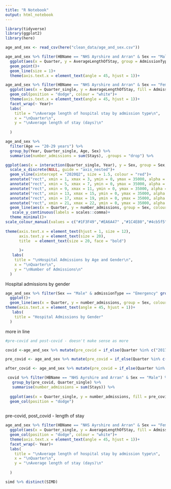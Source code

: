 ```yaml
---
title: "R Notebook"
output: html_notebook
---
```




```r
library(tidyverse)
library(ggplot2)
library(here)
```

```r

age_and_sex <- read_csv(here("clean_data/age_and_sex.csv"))

```

```r
age_and_sex %>% filter(HBName == "NHS Ayrshire and Arran" & Sex == "Male" & Age == "50-59 years") %>% 
  ggplot(aes(x = Quarter, y = AverageLengthOfStay, group = AdmissionType, colour = AdmissionType)) +
  geom_point()+
  geom_line(size = 1)+
  theme(axis.text.x = element_text(angle = 45, hjust = 1))+


```



```r
age_and_sex %>% filter(HBName == "NHS Ayrshire and Arran" & Sex == "Female" & Age == "40-49 years") %>% 
  ggplot(aes(x = Quarter_single, y = AverageLengthOfStay, fill = AdmissionType, colour = AdmissionType)) +
  geom_col(position = "dodge", colour = "white")+
  theme(axis.text.x = element_text(angle = 45, hjust = 1))+
  facet_wrap(~ Year)+
  labs(
    title = "\nAverage length of hospital stay by admission type\n",
    x = "\nQuarter\n",
    y = "\nAverage length of stay (days)\n"
    
  )

```



```r
age_and_sex %>%
  filter(Age == "20-29 years") %>%
  group_by(Year, Quarter_single, Age, Sex) %>%
  summarise(number_admissions = sum(Stays), .groups = "drop") %>% 

ggplot(aes(x = interaction(Quarter_single, Year), y = Sex, group = Sex, colour = Sex)) +
  scale_x_discrete(NULL, guide = "axis_nested")+
  geom_vline(xintercept = "2020Q2", size = 1.5, colour = "red")+
  annotate("rect", xmin = 1, xmax = 3, ymin = 0, ymax = 35000, alpha = 0.3, fill = "lightblue" ) +
  annotate("rect", xmin = 5, xmax = 7, ymin = 0, ymax = 35000, alpha = 0.3, fill = "lightblue") +
  annotate("rect", xmin = 9, xmax = 11, ymin = 0, ymax = 35000, alpha = 0.3, fill = "lightblue") +
  annotate("rect", xmin = 13, xmax = 15, ymin = 0, ymax = 35000, alpha = 0.3, fill = "lightblue") +
  annotate("rect", xmin = 17, xmax = 19, ymin = 0, ymax = 35000, alpha = 0.3, fill = "lightblue") +
  annotate("rect", xmin = 21, xmax = 22, ymin = 0, ymax = 35000, alpha = 0.3, fill = "lightblue") +
  geom_line(aes(x = Quarter, y = number_admissions, group = Sex, colour = Sex), size = 1.5)+
   scale_y_continuous(labels = scales::comma)+
  theme_minimal()+
scale_colour_manual(values = c("#1F3F49","#EA6A47" ,"#1C4E80","#4cb5f5" ,"#A5d8DD", "#488A99" ,"#7E909A", "#AC3E31", "#484848", "#DBAE58", "#20283E"  ))+
  
theme(axis.text.x = element_text(hjust = 1, size = 12),
      axis.text.y = element_text(size = 20),
      title  = element_text(size = 20, face = "bold") 
 
      )+
   labs(
    title = "\nHospital Admissions by Age and Gender\n", 
    x = "\nQuarter\n", 
    y = "\nNumber of Admissions\n"
  )
```

Hospital admissions by gender

```r
age_and_sex %>% filter(Sex == "Male" & admissionType == "Emergency" group_by(Quarter, Sex) %>% summarise(number_admissions = sum(Stays)) %>% 
  ggplot()+
  geom_line(aes(x = Quarter, y = number_admissions, group = Sex, colour = Sex), size = 1.5)+
theme(axis.text.x = element_text(angle = 45, hjust = 1))+
   labs(
    title = "Hospital Admissions by Gender"
  )
```

more in line

```r
#pre-covid and post-covid - doesn't make sense as more 

covid <-age_and_sex %>% mutate(pre_covid = if_else(Quarter %in% c("2017Q4", "2018Q1", "2018Q2"," 2018Q3", "2018Q4", "2019Q1", "2019Q2", "2019Q3", "2019Q4", "2020Q1"), TRUE, FALSE))

pre_covid <- age_and_sex %>% mutate(pre_covid = if_else(Quarter %in% c("2017Q4", "2018Q1", "2018Q2"," 2018Q3", "2018Q4", "2019Q1", "2019Q2", "2019Q3", "2019Q4", "2020Q1"), TRUE, FALSE)) %>% filter(pre_covid == TRUE)

after_covid <- age_and_sex %>% mutate(pre_covid = if_else(Quarter %in% c("2017Q4", "2018Q1", "2018Q2"," 2018Q3", "2018Q4", "2019Q1", "2019Q2", "2019Q3", "2019Q4", "2020Q1"), TRUE, FALSE)) %>% filter(pre_covid == FALSE)

 covid %>% filter(HBName == "NHS Ayrshire and Arran" & Sex == "Male") %>% 
   group_by(pre_covid, Quarter_single) %>%
   summarise(number_admissions = sum(Stays)) %>% 
   
  ggplot(aes(x = Quarter_single, y = number_admissions, fill = pre_covid))+
  geom_col(position = "dodge")
    
```

pre-covid, post_covid - length of stay

```r
age_and_sex %>% filter(HBName == "NHS Ayrshire and Arran" & Sex == "Female" & Age == "40-49 years") %>% 
  ggplot(aes(x = Quarter_single, y = AverageLengthOfStay, fill = AdmissionType, colour = AdmissionType)) +
  geom_col(position = "dodge", colour = "white")+
  theme(axis.text.x = element_text(angle = 45, hjust = 1))+
  facet_wrap(~ Year)+
  labs(
    title = "\nAverage length of hospital stay by admission type\n",
    x = "\nQuarter\n",
    y = "\nAverage length of stay (days)\n"
    
  )


```
```r
simd %>% distinct(SIMD)
```
